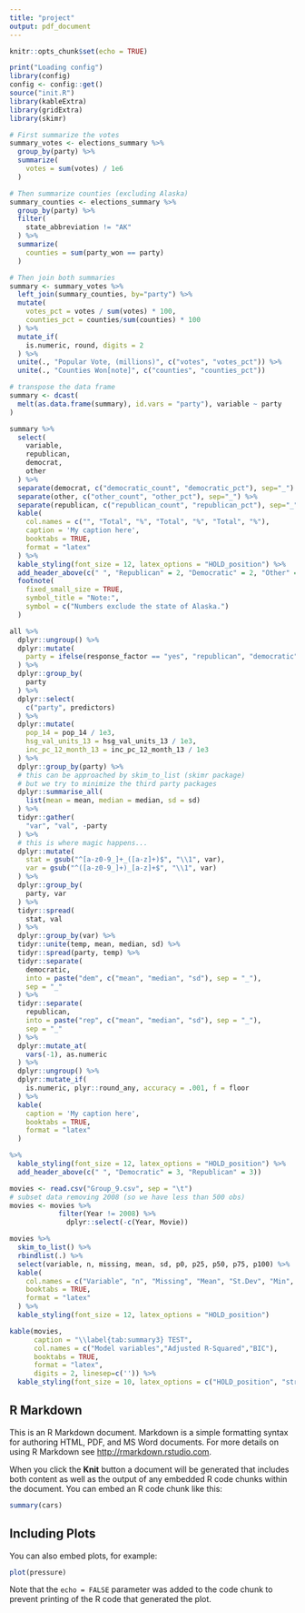 ```yaml
---
title: "project"
output: pdf_document
---
```


```r
knitr::opts_chunk$set(echo = TRUE)

print("Loading config")
library(config)
config <- config::get()
source("init.R")
library(kableExtra)
library(gridExtra)
library(skimr)
```
```r

# First summarize the votes
summary_votes <- elections_summary %>%
  group_by(party) %>%
  summarize(
    votes = sum(votes) / 1e6
  )

# Then summarize counties (excluding Alaska)
summary_counties <- elections_summary %>%
  group_by(party) %>%
  filter(
    state_abbreviation != "AK"
  ) %>%
  summarize(
    counties = sum(party_won == party)
  )

# Then join both summaries
summary <- summary_votes %>%
  left_join(summary_counties, by="party") %>%
  mutate(
    votes_pct = votes / sum(votes) * 100,
    counties_pct = counties/sum(counties) * 100
  ) %>%
  mutate_if(
    is.numeric, round, digits = 2
  ) %>%
  unite(., "Popular Vote, (millions)", c("votes", "votes_pct")) %>%
  unite(., "Counties Won[note]", c("counties", "counties_pct"))

# transpose the data frame
summary <- dcast(
  melt(as.data.frame(summary), id.vars = "party"), variable ~ party
)

summary %>% 
  select(
    variable,
    republican,
    democrat,
    other
  ) %>%
  separate(democrat, c("democratic_count", "democratic_pct"), sep="_") %>% 
  separate(other, c("other_count", "other_pct"), sep="_") %>% 
  separate(republican, c("republican_count", "republican_pct"), sep="_") %>%
  kable(
    col.names = c("", "Total", "%", "Total", "%", "Total", "%"),
    caption = 'My caption here', 
    booktabs = TRUE, 
    format = "latex"
  ) %>%
  kable_styling(font_size = 12, latex_options = "HOLD_position") %>%
  add_header_above(c(" ", "Republican" = 2, "Democratic" = 2, "Other" = 2)) %>%
  footnote(
    fixed_small_size = TRUE,
    symbol_title = "Note:",
    symbol = c("Numbers exclude the state of Alaska.")
  ) 

all %>%
  dplyr::ungroup() %>%
  dplyr::mutate(
    party = ifelse(response_factor == "yes", "republican", "democratic")
  ) %>%
  dplyr::group_by(
    party
  ) %>%
  dplyr::select(
    c("party", predictors)
  ) %>% 
  dplyr::mutate(
    pop_14 = pop_14 / 1e3,
    hsg_val_units_13 = hsg_val_units_13 / 1e3,
    inc_pc_12_month_13 = inc_pc_12_month_13 / 1e3
  ) %>% 
  dplyr::group_by(party) %>%
  # this can be approached by skim_to_list (skimr package)
  # but we try to minimize the third party packages
  dplyr::summarise_all(
    list(mean = mean, median = median, sd = sd)
  ) %>%
  tidyr::gather(
    "var", "val", -party
  ) %>%
  # this is where magic happens...
  dplyr::mutate(
    stat = gsub("^[a-z0-9_]+_([a-z]+)$", "\\1", var),
    var = gsub("^([a-z0-9_]+)_[a-z]+$", "\\1", var)
  ) %>%
  dplyr::group_by(
    party, var
  ) %>% 
  tidyr::spread(
    stat, val
  ) %>% 
  dplyr::group_by(var) %>%
  tidyr::unite(temp, mean, median, sd) %>%
  tidyr::spread(party, temp) %>%
  tidyr::separate(
    democratic, 
    into = paste("dem", c("mean", "median", "sd"), sep = "_"), 
    sep = "_"
  ) %>%
  tidyr::separate(
    republican, 
    into = paste("rep", c("mean", "median", "sd"), sep = "_"), 
    sep = "_"
  ) %>%
  dplyr::mutate_at(
    vars(-1), as.numeric
  ) %>% 
  dplyr::ungroup() %>%
  dplyr::mutate_if(
    is.numeric, plyr::round_any, accuracy = .001, f = floor
  ) %>%
  kable(
    caption = 'My caption here', 
    booktabs = TRUE, 
    format = "latex"
  )

%>%
  kable_styling(font_size = 12, latex_options = "HOLD_position") %>%
  add_header_above(c(" ", "Democratic" = 3, "Republican" = 3))
```

```r


movies <- read.csv("Group_9.csv", sep = "\t")
# subset data removing 2008 (so we have less than 500 obs)
movies <- movies %>% 
            filter(Year != 2008) %>% 
              dplyr::select(-c(Year, Movie))
```

```r
movies %>% 
  skim_to_list() %>%
  rbindlist(.) %>% 
  select(variable, n, missing, mean, sd, p0, p25, p50, p75, p100) %>%
  kable(
    col.names = c("Variable", "n", "Missing", "Mean", "St.Dev", "Min", "1st Quartile", "Median", "3rd Quartile", "Max"),
    booktabs = TRUE, 
    format = "latex"
  ) %>%
  kable_styling(font_size = 12, latex_options = "HOLD_position")
```

```r
kable(movies, 
      caption = "\\label{tab:summary3} TEST",
      col.names = c("Model variables","Adjusted R-Squared","BIC"),
      booktabs = TRUE, 
      format = "latex", 
      digits = 2, linesep=c('')) %>%
  kable_styling(font_size = 10, latex_options = c("HOLD_position", "stripe"))
```
## R Markdown



This is an R Markdown document. Markdown is a simple formatting syntax for authoring HTML, PDF, and MS Word documents. For more details on using R Markdown see <http://rmarkdown.rstudio.com>.

When you click the **Knit** button a document will be generated that includes both content as well as the output of any embedded R code chunks within the document. You can embed an R code chunk like this:

```r
summary(cars)
```

## Including Plots

You can also embed plots, for example:

```r
plot(pressure)
```

Note that the `echo = FALSE` parameter was added to the code chunk to prevent printing of the R code that generated the plot.
